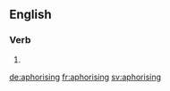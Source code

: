 ==English==

===Verb===
{{head|en|present participle}}

# {{present participle of|aphorise|lang=en|nocat=1}}

[[de:aphorising]]
[[fr:aphorising]]
[[sv:aphorising]]